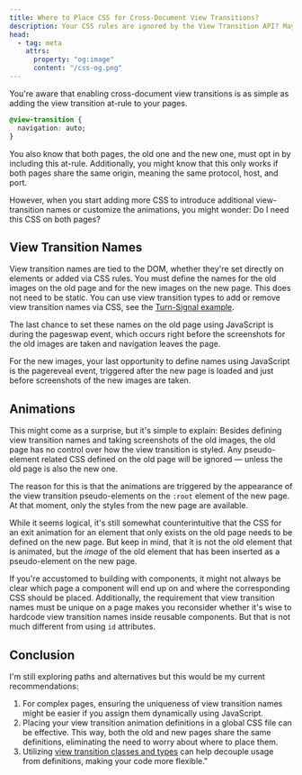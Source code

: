 ```yaml
---
title: Where to Place CSS for Cross-Document View Transitions?
description: Your CSS rules are ignored by the View Transition API? Maybe you put them in the wrong place.
head:
  - tag: meta
    attrs:
      property: "og:image"
      content: "/css-og.png"
---
```


You're aware that enabling cross-document view transitions is as simple as adding the view transition at-rule to your pages.

```css
@view-transition {
  navigation: auto;
}
```
You also know that both pages, the old one and the new one, must opt in by including this at-rule. Additionally, you might know that this only works if both pages share the same origin, meaning the same protocol, host, and port.

However, when you start adding more CSS to introduce additional view-transition names or customize the animations, you might wonder: Do I need this CSS on both pages?

## View Transition Names
View transition names are tied to the DOM, whether they're set directly on elements or added via CSS rules. You must define the names for the old images on the old page and for the new images on the new page. This does not need to be static. You can use view transition types to add or remove view transition names via CSS, see the [Turn-Signal example](/tools/turn-signal/#switching-transition-names).

The last chance to set these names on the old page using JavaScript is during the pageswap event, which occurs right before the screenshots for the old images are taken and navigation leaves the page.

For the new images, your last opportunity to define names using JavaScript is the pagereveal event, triggered after the new page is loaded and just before screenshots of the new images are taken.

## Animations
This might come as a surprise, but it's simple to explain: Besides defining view transition names and taking screenshots of the old images, the old page has no control over how the view transition is styled. Any pseudo-element related CSS defined on the old page will be ignored &mdash; unless the old page is also the new one.

The reason for this is that the animations are triggered by the appearance of the view transition pseudo-elements on the `:root` element of the new page. At that moment, only the styles from the new page are available.

While it seems logical, it's still somewhat counterintuitive that the CSS for an exit animation for an element that only exists on the old page needs to be defined on the new page. But keep in mind, that it is not the old element that is animated, but the _image_ of the old element that has been inserted as a pseudo-element on the new page.

If you're accustomed to building with components, it might not always be clear which page a component will end up on and where the corresponding CSS should be placed. Additionally, the requirement that view transition names must be unique on a page makes you reconsider whether it's wise to hardcode view transition names inside reusable components. But that is not much different from using `id` attributes.

## Conclusion
I'm still exploring paths and alternatives but this would be my current recommendations:
1. For complex pages, ensuring the uniqueness of view transition names might be easier if you assign them dynamically using JavaScript.
2. Placing your view transition animation definitions in a global CSS file can be effective. This way, both the old and new pages share the same definitions, eliminating the need to worry about where to place them.
3. Utilizing [view transition classes and types](/basics/styling/#-with-classes) can help decouple usage from definitions, making your code more flexible."

